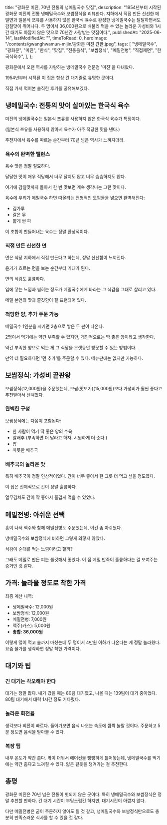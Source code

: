 
  title: "광화문 미진, 70년 전통의 냉메밀국수 맛집",
  description:
    "1954년부터 시작된 광화문 미진의 전통 냉메밀국수와 보쌈정식을 리뷰한다. 지하에서 직접 만든 신선한 메밀면과 일본식 쯔유를 사용하지 않은 한국식 육수로 완성한 냉메밀국수는 달달하면서도 감칠맛이 뛰어나다. 두 명이서 36,000원으로 배불리 먹을 수 있는 놀라운 가성비와 1시간 대기도 아깝지 않은 맛으로 70년간 사랑받는 맛집이다.",
  publishedAt: "2025-06-14",
  lastModifiedAt: "",
  timeToRead: 0,
  heroImage: "/contents/gwanghwamun-mijin/광화문 미진 간판.jpeg",
  tags: [
    "냉메밀국수",
    "광화문",
    "미진",
    "한식",
    "맛집",
    "전통음식",
    "보쌈정식",
    "메밀전병",
    "직접제면",
    "한국식육수",
  ],
};

광화문에서 오랜 역사를 자랑하는 냉메밀국수 전문점 '미진'을 다녀왔다.

1954년부터 시작된 이 집은 항상 긴 대기줄로 유명한 곳이다.

직접 가서 먹어본 솔직한 후기를 공유해보겠다.

<ImageWithCaption
  src="/contents/gwanghwamun-mijin/광화문 미진 간판.jpeg"
  alt="광화문 미진 간판"
/>

## 냉메밀국수: 전통의 맛이 살아있는 한국식 육수

미진의 냉메밀국수는 일본식 쯔유를 사용하지 않은 한국식 육수가 특징이다.

(일본식 쯔유를 사용하지 않아서 육수가 아주 적당한 맛을 낸다.)

주전자에서 육수를 따르는 순간부터 70년 넘은 역사가 느껴지더라.

<ImageWithCaption
  src="/contents/gwanghwamun-mijin/광화문 미진 냉메밀국수 육수 주전자.jpeg"
  alt="광화문 미진 냉메밀국수 육수 주전자"
/>

### 육수의 완벽한 밸런스

육수 맛은 정말 절묘하다.

달달한 맛이 매우 적당해서 너무 달지도 않고 너무 슴슴하지도 않다.

여기에 감칠맛까지 돌아서 한 번 맛보면 계속 생각나는 그런 맛이다.

육수에 우리가 메밀국수 하면 떠올리는 전형적인 토핑들을 넣으면 완벽해진다:

- 김가루
- 갈은 무
- 얇게 썬 파

<ImageWithCaption
  src="/contents/gwanghwamun-mijin/광화문 미진 냉메밀국수 육수 토핑.jpeg"
  alt="광화문 미진 냉메밀국수 육수 토핑"
/>

<ImageWithCaption
  src="/contents/gwanghwamun-mijin/광화문 미진 냉메밀국수 육수 토핑넣음.jpeg"
  alt="광화문 미진 육수에 토핑을 가득 넣었다"
/>

이 조합이 만들어내는 육수는 정말 환상적이다.

### 직접 만든 신선한 면

면은 식당 지하에서 직접 만든다고 하는데, 정말 신선함이 느껴진다.

윤기가 흐르는 면을 보는 순간부터 기대가 된다.

면의 식감도 훌륭하다.

입에 닿는 느낌과 씹히는 정도가 메밀국수에게 바라는 그 식감을 그대로 살리고 있다.

메밀 본연의 맛과 쫄깃함이 잘 표현되어 있다.

<ImageWithCaption
  src="/contents/gwanghwamun-mijin/광화문 미진 냉메밀육수 판모밀.jpeg"
  alt="광화문 미진 냉메밀국수 신선한 면"
/>

### 적당한 양, 추가 주문 가능

메밀국수 1인분을 시키면 2층으로 쌓은 두 판이 나온다.

2명이서 먹기에는 약간 부족할 수 있지만, 개인적으로는 딱 좋은 양이라고 생각한다.

약간 부족한 양으로 먹는 게 그 식당을 오랫동안 방문할 수 있는 방법이다.

<ImageWithCaption
  src="/contents/gwanghwamun-mijin/광화문 미진 냉메밀국수 1인분 양.jpeg"
  alt="광화문 미진 냉메밀국수 1인분 양"
/>

만약 더 필요하다면 '면 추가'를 주문할 수 있다. 메뉴판에는 없지만 가능하다.

## 보쌈정식: 가성비 끝판왕

보쌈정식(12,000원)을 주문했는데, 보쌈(맛보기)(15,000원)보다 가성비가 훨씬 좋다고 추천받아서 선택했다.

### 완벽한 구성

보쌈정식에는 다음이 포함된다:

- 한 사람이 먹기 딱 좋은 양의 수육
- 알배추 (부족하면 더 달라고 하자. 시원하게 더 준다.)
- 밥
- 따뜻한 배추국

<ImageWithCaption
  src="/contents/gwanghwamun-mijin/광화문 미진 보쌈정식.jpeg"
  alt="광화문 미진 보쌈정식"
/>

<ImageWithCaption
  src="/contents/gwanghwamun-mijin/광화문 미진 보쌈김치알배추쌈.jpeg"
  alt="광화문 미진 보쌈김치알배추쌈"
/>

### 배추국의 놀라운 맛

특히 배추국이 정말 인상적이었다. 간이 너무 좋아서 한 그릇 더 먹고 싶을 정도였다.

이 집은 전체적으로 간이 정말 훌륭하다.

열무김치도 간이 딱 좋아서 즐겁게 먹을 수 있었다.

## 메밀전병: 아쉬운 선택

흥이 나서 맥주와 함께 메밀전병도 주문했는데, 이건 좀 아쉬웠다.

냉메밀국수와 보쌈정식에 비하면 그렇게 와닿지 않았다.

식감이 순대를 먹는 느낌이라고 할까?

그래도 메밀로 만든 피는 쫄깃해서 좋았다. 이 집 메밀 반죽이 훌륭하다는 걸 보여주는 증거인 것 같다.

<ImageWithCaption
  src="/contents/gwanghwamun-mijin/광화문 미진 메밀전병.jpeg"
  alt="광화문 미진 메밀전병"
/>

## 가격: 놀라울 정도로 착한 가격

최종 계산 내역:

- 냉메밀국수: 12,000원
- 보쌈정식: 12,000원
- 메밀전병: 7,000원
- 맥주(카스): 5,000원
- **총합: 36,000원**

이렇게 많이 먹고 술까지 마셨는데 두 명이서 4만원 이하가 나온다는 게 정말 놀라웠다. 요즘 물가를 생각하면 정말 착한 가격이다.

<ImageWithCaption
  src="/contents/gwanghwamun-mijin/광화문 미진 메뉴판.jpeg"
  alt="광화문 미진 메뉴판"
/>

## 대기와 팁

### 긴 대기는 각오해야 한다

대기는 정말 많다. 내가 갔을 때는 80팀 대기였고, 나올 때는 139팀이 대기 중이었다. 80팀 대기해서 대략 1시간 정도 기다렸다.

<ImageWithCaption
  src="/contents/gwanghwamun-mijin/광화문 미진 웨이팅.jpeg"
  alt="광화문 미진 웨이팅"
/>

<ImageWithCaption
  src="/contents/gwanghwamun-mijin/광화문 미진 토요일 1시 웨이팅.jpeg"
  alt="광화문 미진 토요일 1시 웨이팅"
/>

### 놀라운 회전율

생각보다 회전이 빠르다. 들어가보면 음식 나오는 속도에 깜짝 놀랄 것이다. 주문하고 5분 정도면 음식을 받아볼 수 있다.

### 복장 팁

내부 온도가 약간 춥다. 밖이 더워서 에어컨을 빵빵하게 틀어놓는데, 냉메밀국수를 먹기에는 약간 춥다고 느껴질 수 있다. 얇은 겉옷을 챙겨가는 걸 추천한다.

## 총평

광화문 미진은 70년 넘은 전통이 헛되지 않은 곳이다. 특히 냉메밀국수와 보쌈정식은 정말 추천할 만하다. 긴 대기 시간이 부담스럽긴 하지만, 대기시간이 아깝지 않다.

다만 메밀전병은 굳이 주문하지 않아도 될 것 같고, 냉메밀국수와 보쌈정식만으로도 충분히 만족스러운 식사를 할 수 있을 것 같다.

